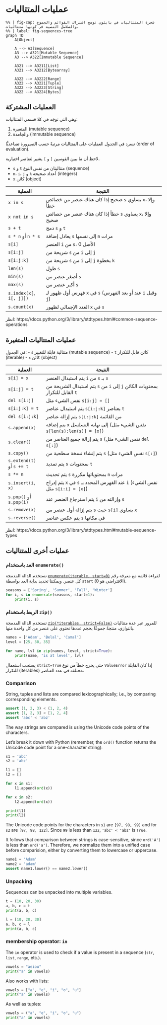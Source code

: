 # عمليات المتتاليات

```mermaid
%% | fig-cap: شجرة المتتاليات في بايثون توضح اشتراك القوائم والجموع والسلاسل النصية في كونها متتاليات.
%% | label: fig-sequences-tree
graph TD
    A[Object]

    A --> A3[Sequence]
    A3 --> A321[Mutable Sequence]
    A3 --> A322[Immutable Sequence]
    
    A321 --> A3211[List]
    A321 --> A3212[Bytearray]
    
    A322 --> A3222[Range]
    A322 --> A3221[Tuple]
    A322 --> A3223[String]
    A322 --> A3224[Bytes]
```

## العمليات المشتركة

وهي التي توجَد في كلا قسمي المتتاليات:

1. المتغيرة (mutable sequence)
2. والجامدة (immutable sequence)

نسرد في الجدول العمليات على المتتاليات مرتبةً حسب الصيرورة تصاعديًّا (order of evaluation).

لاحظ أن ما ببين القوسين `[` و `]` يشير لعناصر اختيارية.

- `s` و `t` متتاليتان من نفس النوع (sequence)
- `n`، `i`، `j` و `k` أعداد صحيحة (integers)
- `x` كائن (object)

| **العملية**              | **النتيجة**                                                                   |
|--------------------------|-------------------------------------------------------------------------------|
| `x in s`                 | صحيح إذا كان هناك عنصر من خصائص `s` يساوي `x`، وإلا خطأ                        |
| `x not in s`             | خطأ إذا كان هناك عنصر من خصائص `s` يساوي `x`، وإلا صحيح                        |
| `s + t`                  | دمج `s` و `t`                                                                  |
| `s * n` أو `n * s`       | يعادل إضافة `s` إلى نفسها `n` مرات                                            |
| `s[i]`                   | العنصر `i` من `s`، الأصل 0                                                    |
| `s[i:j]`                 | شريحة من `s` من `i` إلى `j`                                                   |
| `s[i:j:k]`               | شريحة من `s` من `i` إلى `j` بخطوة `k`                                         |
| `len(s)`                 | طول `s`                                                                        |
| `min(s)`                 | أصغر عنصر من `s`                                                              |
| `max(s)`                 | أكبر عنصر من `s`                                                              |
| `s.index(x[, i[, j]])`   | فهرس أول ظهور لـ `x` في `s` (عند أو بعد الفهرس `i` وقبل `j`)                  |
| `s.count(x)`             | العدد الإجمالي لظهور `x` في `s`                                               |

انظر: https://docs.python.org/3/library/stdtypes.html#common-sequence-operations

## عمليات المتتاليات المتغيرة

في الجدول:
- `s` متتالية قابلة للتغيير (mutable sequence)
- `t` كائن قابل للتكرار (iterable)
- `x` كائن (object)

| **العملية**              | **النتيجة**                                                                 |
|--------------------------|-------------------------------------------------------------------------------|
| `s[i] = x`               | يتم استبدال العنصر `i` من `s` بـ `x`                                         |
| `s[i:j] = t`             | يتم استبدال الشريحة من `s` من `i` إلى `j` بمحتويات الكائن القابل للتكرار `t` |
| `del s[i:j]`             | نفس الشيء مثل `s[i:j] = []`                                                  |
| `s[i:j:k] = t`           | يتم استبدال عناصر `s[i:j:k]` بعناصر `t`                                      |
| `del s[i:j:k]`           | يتم إزالة عناصر `s[i:j:k]` من القائمة                                         |
| `s.append(x)`            | يتم إضافة `x` إلى نهاية التسلسل (نفس الشيء مثل `s[len(s):len(s)] = [x]`)     |
| `s.clear()`              | يتم إزالة جميع العناصر من `s` (نفس الشيء مثل `del s[:]`)                     |
| `s.copy()`               | يتم إنشاء نسخة سطحية من `s` (نفس الشيء مثل `s[:]`)                          |
| `s.extend(t)` أو `s += t`| يتم تمديد `s` بمحتويات `t`                                                   |
| `s *= n`                 | يتم تحديث `s` بمحتوياتها مكررة `n` مرات                                     |
| `s.insert(i, x)`         | يتم إدراج `x` في `s` عند الفهرس المحدد بـ `i` (نفس الشيء مثل `s[i:i] = [x]`) |
| `s.pop()` أو `s.pop(i)`  | يتم استرجاع العنصر عند `i` وإزالته من `s`                                    |
| `s.remove(x)`            | يتم إزالة أول عنصر من `s` حيث `s[i]` يساوي `x`                               |
| `s.reverse()`            | يتم عكس عناصر `s` في مكانها                                                  |

انظر: https://docs.python.org/3/library/stdtypes.html#mutable-sequence-types


## عمليات أخرى للمتتاليات

### العد باستخدام `enumerate()`

نستخدم الدالة المدمجة [`enumerate(iterable, start=0)`](https://docs.python.org/3/library/functions.html#enumerate) لقراءة قائمة مع معرفة رقم كل عنصر. ويمكننا تحديد بداية العد بواسطة `start` (الافتراضي هو 0).

```python
seasons = ['Spring', 'Summer', 'Fall', 'Winter']
for i, s in enumerate(seasons, start=1):
    print(i, s)
```


### الربط باستخدام `zip()`

تستخدم الدالة المدمجة [`zip(*iterables, strict=False)`](https://docs.python.org/3/library/functions.html#zip) للمرور عبر عدة متتاليات بالتوازي، منتجةً جموعًا بحجم عددها تحتوي على عنصر من كل واحدة منها.

```python
names = ['Adam', 'Belal', 'Camal']
level = [25, 30, 35]

for name, lvl in zip(names, level, strict=True):
    print(name, 'is at level', lvl)
```

يستحب استعمال `strict=True` حتى يخرج خطأ من نوع `ValueError` إذا كان القابلة للتكرار (iterables) مختلفة في عدد العناصر.


### Comparison

String, tuples and lists are compared lexicographically; i.e., by comparing corresponding elements.

```python
assert (1, 2, 3) < (1, 2, 4)
assert [1, 2, 3] < [1, 2, 4]
assert 'abc' < 'abz'
```

The way strings are compared is using the Unicode code points of the characters.

Let's break it down with Python (remember, the `ord()` function returns the Unicode code point for a one-character string):

```python
s1 = 'abc'
s2 = 'abz'

l1 = []
l2 = []

for x in s1:
    l1.append(ord(x))

for x in s2:
    l2.append(ord(x))

print(l1)
print(l2)
```

The Unicode code points for the characters in `s1` are `[97, 98, 99]` and for `s2` are `[97, 98, 122]`. Since `99` is less than `122`, `'abc' < 'abz'` is `True`.

It follows that comparison between strings is case-sensitive, since `ord('A')` is less than `ord('a')`. Therefore, we normalize them into a unified case before comparision, either by converting them to lowercase or uppercase.

```python
name1 = 'Adam'
name2 = 'adam'
assert name1.lower() == name2.lower()
```


### Unpacking

Sequences can be unpacked into multiple variables.

```python
t = (10, 20, 30)
a, b, c = t
print(a, b, c)
```

```python
l = [10, 20, 30]
a, b, c = l
print(a, b, c)
```


### membership operator: `in`

The `in` operator is used to check if a value is present in a sequence (`str`, `list`, `range`, etc.).

```python
vowels = "aeiou"
print("a" in vowels)
```

Also works with lists:

```python
vowels = ["a", "e", "i", "o", "u"]
print("a" in vowels)
```

As well as tuples:

```python
vowels = ("a", "e", "i", "o", "u")
print("a" in vowels)
```
